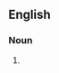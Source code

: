 {{also|keepy uppy}}
==English==

===Noun===
{{en-noun|-}}
# {{alternative spelling of|keepie-uppie|lang=en}}